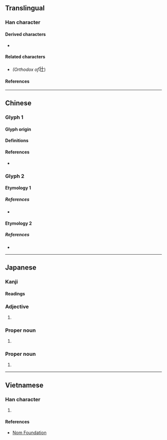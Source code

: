 {{also|壯}}
{{character info}}
{{character info|0x2F851}}
==Translingual==
{{ja-forms|壮|壮|[[壯]]}}
{{Han stroke|[[File:壮 - U+058EE- KanjiVG stroke order.svg]]}}

===Han character===
{{Han char|rn=33|rad=士|as=03|sn=6|four=34110|canj=LMG,ILG|ids=⿰丬士(<code>U+58EE</code>),⿰丬土(<code>U+2F851</code>)}}

====Derived characters====
* {{l|mul|[[荘]], [[装]]}}

====Related characters====
* {{l|mul|[[壯]]}} ''(Orthodox {{w|Traditional Chinese|traditional form}} of ''<big>壮</big>)

====References====
{{Han ref|kx=0243.011|dkj=05642|dj=0483.020|hdz=10420.060|uh=58EE}}
{{Han ref|uh=2F851}}

----

==Chinese==

===Glyph 1===
{{Han-glyphref|⿰丬士|}}

====Glyph origin====
{{Han simp|壯|f=爿|t=丬}}

====Definitions====
{{zh-see|壯|sv}}

====References====
* {{R:twedu|A00833-003#37}}

===Glyph 2===
{{Han-glyphref|⿰丬土|}}

====Etymology 1====
{{zh-see|壯|v}}

=====References=====
* {{R:twedu|A00833-001#18}}

====Etymology 2====
{{zh-see|牡|v}}

=====References=====
* {{R:twedu|A02490-004#17}}

----

==Japanese==
{{ja-kanji forms|壮|壯}}

===Kanji===
{{ja-kanji|grade=c|rs=士03|kyu=壯}}

====Readings====
{{ja-readings
|goon=しょう<さう
|kanon=そう<しやう
|kun=さか-ん
|nanori=つよし
}}

===Adjective===
{{ja-adj|さかん|infl=na}}

# {{alt form|ja|sort=さかん|盛ん}}

===Proper noun===
{{ja-pos|proper|そう|hhira=さう}}

# {{given name|ja|sort=そう|male}}

===Proper noun===
{{ja-pos|proper|つよし}}

# {{given name|ja|sort=つよし|male}}

----

==Vietnamese==

===Han character===
{{vi-readings|rs=士03|readings=tráng}}

# {{rfdef|vi|sort=士03}}

====References====
* [http://nomfoundation.org/common/nom_details.php?codepoint=58EE Nom Foundation]